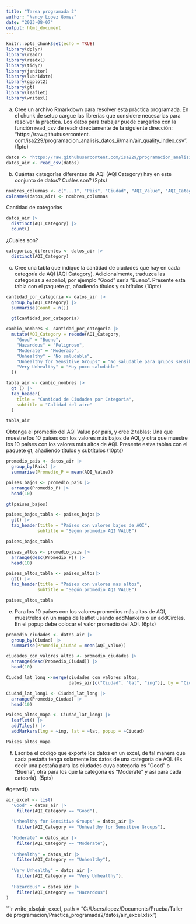 ```yaml
---
title: "Tarea programada 2"
author: "Nancy Lopez Gomez"
date: "2023-08-07"
output: html_document
---
```


```r
knitr::opts_chunk$set(echo = TRUE)
library(dplyr)
library(readr)
library(readxl)
library(tidyr)
library(janitor) 
library(lubridate) 
library(ggplot2)
library(gt)
library(leaflet)
library(writexl)
```
a. Cree un archivo Rmarkdown para resolver esta práctica programada. En el chunk de setup cargue las
librerías que considere necesarias para resolver la práctica. Los datos para trabajar puede cargarlos con
la función read_csv de readr directamente de la siguiente dirección: “https://raw.githubusercontent.
com/isa229/programacion_analisis_datos_ii/main/air_quality_index.csv”. (1pto)

```r
datos <- "https://raw.githubusercontent.com/isa229/programacion_analisis_datos_ii/main/air_quality_index.csv"
datos_air <- read_csv(datos)
```

b) Cuántas categorías diferentes de AQI (AQI Category) hay en este conjunto de datos? Cuáles son?
(2pts)


```r
nombres_columnas <- c("...1", "Pais", "Ciudad", "AQI_Value", "AQI_Category", "lat", "ing")
colnames(datos_air) <- nombres_columnas
```

Cantidad de categorias 

```r
datos_air |> 
  distinct(AQI_Category) |> 
  count()
```

¿Cuales son? 

```r
categorias_diferentes <- datos_air |> 
  distinct(AQI_Category)
```
c) Cree una tabla que indique la cantidad de ciudades que hay en cada categoría de AQI (AQI Category).
Adicionalmente, traduzca las categorías a español, por ejemplo “Good” sería “Bueno”. Presente esta
tabla con el paquete gt, añadiendo títulos y subtítulos (10pts)

```r
cantidad_por_categoria <- datos_air |> 
  group_by(AQI_Category) |> 
  summarise(Count = n())
```


```r
  gt(cantidad_por_categoria)
```

```r
cambio_nombres <- cantidad_por_categoria |> 
  mutate(AQI_Category = recode(AQI_Category,
    "Good" = "Bueno",
    "Hazardous" = "Peligroso",
    "Moderate" = "Moderado",
    "Unhealthy" = "No saludable",
    "Unhealthy for Sensitive Groups" = "No saludable para grupos sensibles",
    "Very Unhealthy" = "Muy poco saludable"
  ))

```

```r
tabla_air <- cambio_nombres |> 
  gt () |>  
  tab_header(
    title = "Cantidad de Ciudades por Categoria",
    subtitle = "Calidad del aire"
  )
```

```r
tabla_air
```


Obtenga el promedio del AQI Value por país, y cree 2 tablas: Una que muestre los 10 países con los
valores más bajos de AQI, y otra que muestre los 10 países con los valores más altos de AQI. Presente
estas tablas con el paquete gt, añadiendo títulos y subtítulos (10pts)


```r
promedio_pais <- datos_air |> 
  group_by(Pais) |> 
  summarise(Promedio_P = mean(AQI_Value))
```

```r
paises_bajos <- promedio_pais |> 
  arrange(Promedio_P) |> 
  head(10)
```

```r
gt(paises_bajos)
```

```r
paises_bajos_tabla <- paises_bajos|> 
  gt() |> 
  tab_header(title = "Paises con valores bajos de AQI", 
            subtitle = "Según promedio AQI VALUE") 
```


```r
paises_bajos_tabla
```

```r
paises_altos <- promedio_pais |> 
  arrange(desc(Promedio_P)) |> 
  head(10)
```

```r
paises_altos_tabla <- paises_altos|> 
  gt() |> 
  tab_header(title = "Paises con valores mas altos", 
            subtitle = "Según promedio AQI VALUE") 
```

```r
paises_altos_tabla
```

e. Para los 10 países con los valores promedios más altos de AQI, muestrelos en un mapa de leaflet usando
addMarkers o un addCircles. En el popup debe colocar el valor promedio del AQI. (6pts)

```r
promedio_ciudades <- datos_air |> 
  group_by(Ciudad) |> 
  summarise(Promedio_Ciudad = mean(AQI_Value))
```

```r
ciudades_con_valores_altos <- promedio_ciudades |> 
  arrange(desc(Promedio_Ciudad)) |> 
  head(10)
```


```r
Ciudad_lat_long <-merge(ciudades_con_valores_altos, 
                        datos_air[c("Ciudad", "lat", "ing")], by = "Ciudad")
```

```r
Ciudad_lat_long1 <- Ciudad_lat_long |> 
  arrange(Promedio_Ciudad) |> 
  head(10)
```


```r
Paises_altos_mapa <- Ciudad_lat_long1 |>
  leaflet() |>
  addTiles() |>
  addMarkers(lng = ~ing, lat = ~lat, popup = ~Ciudad)

Paises_altos_mapa
```

f. Escriba el código que exporte los datos en un excel, de tal manera que cada pestaña tenga solamente
los datos de una categoría de AQI. (Es decir una pestaña para las ciudades cuya categoría es “Good”
o “Buena”, otra para los que la categoría es “Moderate” y así para cada cateoría). (5pts)

#getwd() ruta. 

```r
air_excel <- list(
  "Good" = datos_air |> 
    filter(AQI_Category == "Good"),
  
  "Unhealthy for Sensitive Groups" = datos_air |> 
    filter(AQI_Category == "Unhealthy for Sensitive Groups"),
  
  "Moderate" = datos_air |> 
    filter(AQI_Category == "Moderate"),
  
  "Unhealthy" = datos_air |> 
    filter(AQI_Category == "Unhealthy"),
  
  "Very Unhealthy" = datos_air |> 
    filter(AQI_Category == "Very Unhealthy"),
  
  "Hazardous" = datos_air |> 
    filter(AQI_Category == "Hazardous")
)
```

```r
write_xlsx(air_excel, path = "C:/Users/lopez/Documents/Prueba/Taller de programacion/Practica_programada2/datos/air_excel.xlsx")
